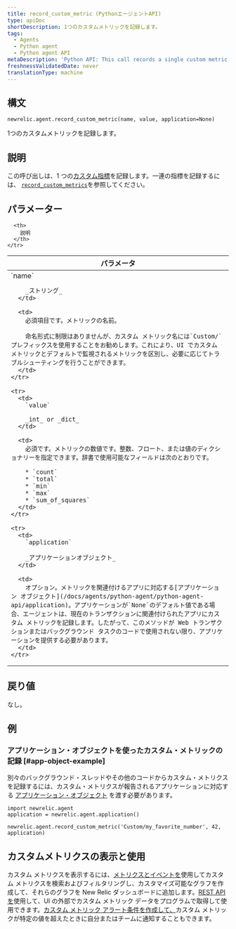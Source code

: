 ```yaml
---
title: record_custom_metric (PythonエージェントAPI)
type: apiDoc
shortDescription: 1つのカスタムメトリックを記録します。
tags:
  - Agents
  - Python agent
  - Python agent API
metaDescription: 'Python API: This call records a single custom metric.'
freshnessValidatedDate: never
translationType: machine
---
```


## 構文

```PY
newrelic.agent.record_custom_metric(name, value, application=None)
```

1つのカスタムメトリックを記録します。

## 説明

この呼び出しは、1 つの[カスタム指標](/docs/agents/manage-apm-agents/agent-data/custom-metrics)を記録します。一連の指標を記録するには、 [`record_custom_metrics`](/docs/agents/python-agent/python-agent-api/record_custom_metrics)を参照してください。

## パラメーター

<table>
  <thead>
    <tr>
      <th width="25%">
        パラメータ
      </th>

      <th>
        説明
      </th>
    </tr>
  </thead>

  <tbody>
    <tr>
      <td>
        `name`

        _ストリング_
      </td>

      <td>
        必須項目です。メトリックの名前。

        命名形式に制限はありませんが、カスタム メトリック名には`Custom/`プレフィックスを使用することをお勧めします。これにより、UI でカスタム メトリックとデフォルトで監視されるメトリックを区別し、必要に応じてトラブルシューティングを行うことができます。
      </td>
    </tr>

    <tr>
      <td>
        `value`

        _int_ or _dict_
      </td>

      <td>
        必須です。メトリックの数値です。整数、フロート、または値のディクショナリーを指定できます。辞書で使用可能なフィールドは次のとおりです。

        * `count`
        * `total`
        * `min`
        * `max`
        * `sum_of_squares`
      </td>
    </tr>

    <tr>
      <td>
        `application`

        _アプリケーションオブジェクト_
      </td>

      <td>
        オプション。メトリックを関連付けるアプリに対応する[アプリケーション オブジェクト](/docs/agents/python-agent/python-agent-api/application)。アプリケーションが`None`のデフォルト値である場合、エージェントは、現在のトランザクションに関連付けられたアプリにカスタム メトリックを記録します。したがって、このメソッドが Web トランザクションまたはバックグラウンド タスクのコードで使用されない限り、アプリケーションを提供する必要があります。
      </td>
    </tr>
  </tbody>
</table>

## 戻り値

なし。

## 例

### アプリケーション・オブジェクトを使ったカスタム・メトリックの記録 [#app-object-example]

別々のバックグラウンド・スレッドやその他のコードからカスタム・メトリクスを記録するには、カスタム・メトリクスが報告されるアプリケーションに対応する [アプリケーション・オブジェクト](/docs/agents/python-agent/python-agent-api/application) を渡す必要があります。

```PY
import newrelic.agent
application = newrelic.agent.application()

newrelic.agent.record_custom_metric('Custom/my_favorite_number', 42, application)
```

## カスタムメトリクスの表示と使用

カスタム メトリクスを表示するには、[メトリクスとイベントを](/docs/query-your-data/explore-query-data/data-explorer/introduction-data-explorer)使用してカスタム メトリクスを検索およびフィルタリングし、カスタマイズ可能なグラフを作成して、それらのグラフを New Relic ダッシュボードに追加します。[REST API を](/docs/apis/rest-api-v2/requirements/new-relic-rest-api-v2-getting-started)使用して、UI の外部でカスタム メトリック データをプログラムで取得して使用できます。[カスタム メトリック アラート条件を作成して、](/docs/alerts/new-relic-alerts/configuring-alert-policies/define-custom-metrics-alert-condition)カスタム メトリックが特定の値を超えたときに自分またはチームに通知することもできます。
